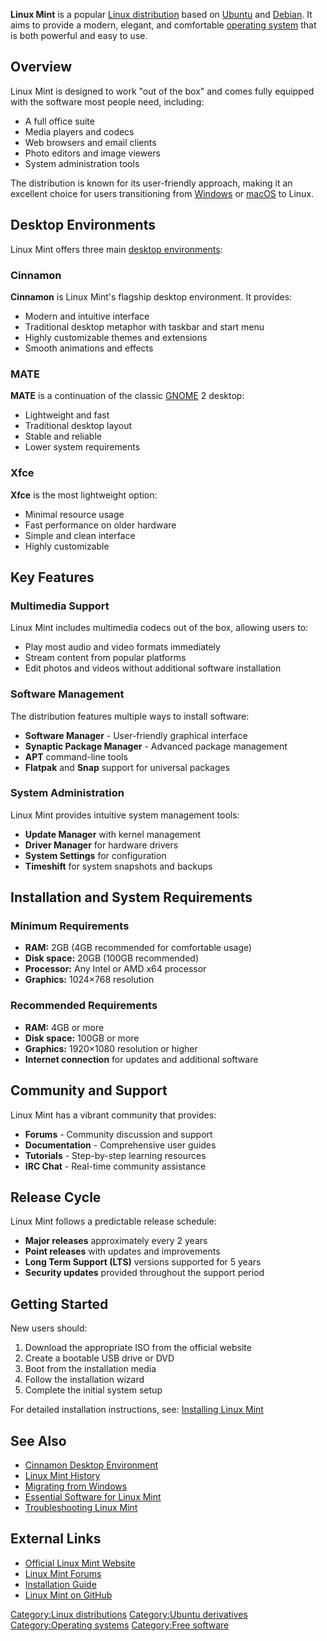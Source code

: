 {{Infobox OS
| name = Linux Mint
| logo = Linux_Mint_logo_without_wordmark_optimized.svg
| screenshot = 
| caption = 
| developer = Linux Mint Team
| family = [[Linux]]
| working_state = Current
| source_model = [[Free and open-source software]]
| initial_release = August 27, 2006
| latest_release_version = 22.0 "Wilma"
| latest_release_date = January 2025
| package_manager = [[APT]], [[Flatpak]], [[Snap]]
| supported_platforms = [[x86-64]], [[ARM64]]
| kernel_type = [[Linux kernel|Monolithic]] ([[Linux kernel]])
| ui = [[Cinnamon]], [[MATE]], [[Xfce]]
| license = Various [[free software]] licenses
| website = {{URL|linuxmint.com}}
}}

'''Linux Mint''' is a popular [[Linux distribution]] based on [[Ubuntu]] and [[Debian]]. It aims to provide a modern, elegant, and comfortable [[operating system]] that is both powerful and easy to use.

== Overview ==

Linux Mint is designed to work "out of the box" and comes fully equipped with the software most people need, including:
* A full office suite
* Media players and codecs
* Web browsers and email clients
* Photo editors and image viewers
* System administration tools

The distribution is known for its user-friendly approach, making it an excellent choice for users transitioning from [[Windows]] or [[macOS]] to Linux.

== Desktop Environments ==

Linux Mint offers three main [[desktop environment]]s:

=== Cinnamon ===
'''Cinnamon''' is Linux Mint's flagship desktop environment. It provides:
* Modern and intuitive interface
* Traditional desktop metaphor with taskbar and start menu
* Highly customizable themes and extensions
* Smooth animations and effects

=== MATE ===
'''MATE''' is a continuation of the classic [[GNOME]] 2 desktop:
* Lightweight and fast
* Traditional desktop layout
* Stable and reliable
* Lower system requirements

=== Xfce ===
'''Xfce''' is the most lightweight option:
* Minimal resource usage
* Fast performance on older hardware
* Simple and clean interface
* Highly customizable

== Key Features ==

=== Multimedia Support ===
Linux Mint includes multimedia codecs out of the box, allowing users to:
* Play most audio and video formats immediately
* Stream content from popular platforms
* Edit photos and videos without additional software installation

=== Software Management ===
The distribution features multiple ways to install software:
* '''Software Manager''' - User-friendly graphical interface
* '''Synaptic Package Manager''' - Advanced package management
* '''APT''' command-line tools
* '''Flatpak''' and '''Snap''' support for universal packages

=== System Administration ===
Linux Mint provides intuitive system management tools:
* '''Update Manager''' with kernel management
* '''Driver Manager''' for hardware drivers
* '''System Settings''' for configuration
* '''Timeshift''' for system snapshots and backups

== Installation and System Requirements ==

=== Minimum Requirements ===
* '''RAM:''' 2GB (4GB recommended for comfortable usage)
* '''Disk space:''' 20GB (100GB recommended)
* '''Processor:''' Any Intel or AMD x64 processor
* '''Graphics:''' 1024×768 resolution

=== Recommended Requirements ===
* '''RAM:''' 4GB or more
* '''Disk space:''' 100GB or more
* '''Graphics:''' 1920×1080 resolution or higher
* '''Internet connection''' for updates and additional software

== Community and Support ==

Linux Mint has a vibrant community that provides:
* '''Forums''' - Community discussion and support
* '''Documentation''' - Comprehensive user guides
* '''Tutorials''' - Step-by-step learning resources
* '''IRC Chat''' - Real-time community assistance

== Release Cycle ==

Linux Mint follows a predictable release schedule:
* '''Major releases''' approximately every 2 years
* '''Point releases''' with updates and improvements
* '''Long Term Support (LTS)''' versions supported for 5 years
* '''Security updates''' provided throughout the support period

== Getting Started ==

New users should:
# Download the appropriate ISO from the official website
# Create a bootable USB drive or DVD
# Boot from the installation media
# Follow the installation wizard
# Complete the initial system setup

For detailed installation instructions, see: [[Installing Linux Mint]]

== See Also ==

* [[Cinnamon Desktop Environment]]
* [[Linux Mint History]]
* [[Migrating from Windows]]
* [[Essential Software for Linux Mint]]
* [[Troubleshooting Linux Mint]]

== External Links ==

* [https://linuxmint.com/ Official Linux Mint Website]
* [https://forums.linuxmint.com/ Linux Mint Forums]
* [https://linuxmint-installation-guide.readthedocs.io/ Installation Guide]
* [https://github.com/linuxmint Linux Mint on GitHub]

[[Category:Linux distributions]]
[[Category:Ubuntu derivatives]]
[[Category:Operating systems]]
[[Category:Free software]]